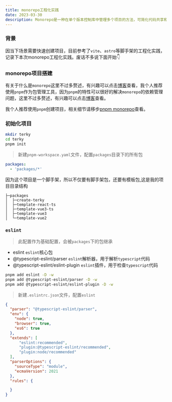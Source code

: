 ```yaml
---
title: monorepo工程化实践
date: 2023-03-30
description: Monorepo是一种在单个版本控制库中管理多个项目的方法，可简化代码共享和依赖管理，提高开发效率和代码质量。本文记录monorepo的工程化实践
---
```

### 背景
因当下场景需要快速创建项目，目前参考了`vite`、`astro`等脚手架的工程化实践，记录下本次monorepo工程化实践。废话不多说下面开始👇

### monorepo项目搭建
有关于什么是`monorepo`这里不过多赘述，有兴趣可以点击[博客](https://semaphoreci.com/blog/what-is-monorepo)查看，我个人推荐使用`pnpm`作为包管理工具，因为`pnpm`的特性可以很好的解决`monorepo`的依赖管理问题，这里不过多赘述，有兴趣可以点击[博客](https://www.pnpm.io/monorepos)查看。

我个人推荐使用`pnpm`创建项目，相关细节请移步[pnpm monorepo](https://pnpm.io/zh/workspaces)查看。

### 初始化项目
```bash
mkdir terky
cd terky
pnpm init
```
> 新建`pnpm-workspace.yaml`文件，配置`packages`目录下的所有包
```yaml
packages:
  - 'packages/*'
```
因为这个项目是一个脚手架，所以不仅要有脚手架包，还要有模板包,这是我的项目目录结构
```plantuml
├─packages
│  ├─create-terky
│  ├─template-react-ts
│  ├─template-vue3-ts
│  ├─template-vue3
│  └─template-vue2

```

### `eslint`
> 此配置作为基础配置，会被`packages`下的包继承
- eslint
`eslint`核心包
- @typescript-eslint/parser
`eslint`解析器，用于解析`typescript`代码
- @typescript-eslint/eslint-plugin
`eslint`插件，用于检查`typescript`代码
```bash
pnpm add eslint -D -w
pnpm add @typescript-eslint/parser -D -w
pnpm add @typescript-eslint/eslint-plugin -D -w
```
> 新建`.eslintrc.json`文件，配置`eslint`
```json
{
  "parser": "@typescript-eslint/parser",
  "env": {
    "node": true,
    "browser": true,
    "es6": true
  },
  "extends": [
      "eslint:recommended",
      "plugin:@typescript-eslint/recommended",
      "plugin:node/recommended"
  ],
  "parserOptions": {
    "sourceType": "module",
    "ecmaVersion": 2021
  },
  "rules": {

  }
}

```
